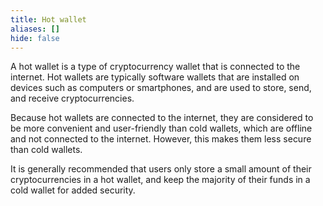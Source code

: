 ```yaml
---
title: Hot wallet
aliases: []
hide: false
---
```




A hot wallet is a type of cryptocurrency wallet that is connected to the internet. Hot wallets are typically software wallets that are installed on devices such as computers or smartphones, and are used to store, send, and receive cryptocurrencies.&#x20;

Because hot wallets are connected to the internet, they are considered to be more convenient and user-friendly than cold wallets, which are offline and not connected to the internet. However, this makes them less secure than cold wallets.&#x20;

It is generally recommended that users only store a small amount of their cryptocurrencies in a hot wallet, and keep the majority of their funds in a cold wallet for added security.
